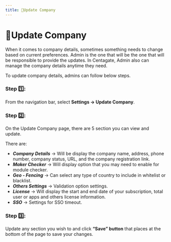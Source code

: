 ```yaml
---
title: 🏢Update Company
---
```


# 🏢Update Company

When it comes to company details, sometimes something needs to change based on current preferences. Admin is the one that will be the one that will be responsible to provide the updates. In Centagate, Admin also can manage the company details anytime they need.

To update company details, admins can follow below steps.


### Step 1️⃣: 
From the navigation bar, select **Settings → Update Company**.

### Step 2️⃣: 
On the Update Company page, there are 5 section you can view and update.

There are:  
- ***Company Details*** → Will be display the company name, address, phone number, company status, URL, and the company registration link.
- ***Maker Checker*** → Will display option that you may need to enable for module checker.
- ***Geo - Fencing*** → Can select any type of country to include in whitelist or blacklist.
- ***Others Settings*** →  Validation option settings.
- ***License*** → Will display the start and end date of your subscription, total user or apps and others license information.
- ***SSO*** → Settings for SSO timeout.


### Step 3️⃣: 
Update any section you wish to and click **“Save” button** that places at the bottom of the page to save your changes. 
